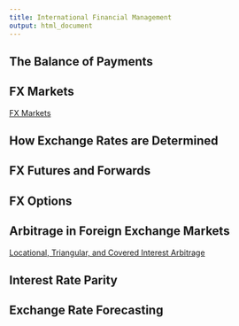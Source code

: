 ```yaml
---
title: International Financial Management
output: html_document
---
```



## The Balance of Payments

## FX Markets

[FX Markets](https://www.5minutefinance.org/concepts/foreign-exchange-markets)

## How Exchange Rates are Determined

## FX Futures and Forwards

## FX Options

## Arbitrage in Foreign Exchange Markets

[Locational, Triangular, and Covered Interest Arbitrage](https://www.5minutefinance.org/concepts/foreign-exchange-arbitrage)

## Interest Rate Parity

## Exchange Rate Forecasting
